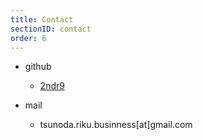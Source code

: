 ```yaml
---
title: Contact
sectionID: contact
order: 6
---
```


- github

  - <a href="https://github.com/2ndr9" target="_blank" rel="noopener noreferrer">
      2ndr9
    </a>

- mail
  - tsunoda.riku.businness[at]gmail.com
